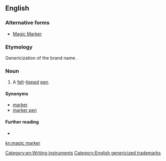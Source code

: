 {{also|Magic Marker}}
==English==

===Alternative forms===
* [[Magic Marker]]

===Etymology===
Genericization of the brand name {{m|en|Magic Marker}}.

===Noun===
{{en-noun}}

# A [[felt]]-[[tip]]ped [[pen]].

====Synonyms====
* [[marker]]
* [[marker pen]]

====Further reading====
* {{pedialite}}

[[Category:en:Writing instruments]]
[[Category:English genericized trademarks]]

[[kn:magic marker]]